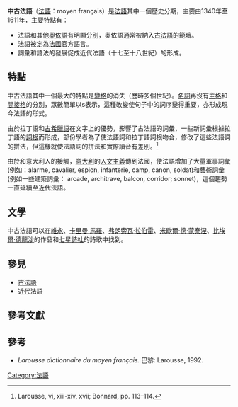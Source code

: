 {{infobox language
|name=中古法語
|nativename=Moyen français
|region=[[法國|法國]]
|era=在十七世紀演變成[[法語|近代法語]]
| familycolor = Indo-European
|fam1=[[印歐語系|印歐語系]]
|fam2=[[意大利語族|意大利語族]]
|fam3=[[羅曼語族|羅曼語族]]
|fam4=[[西羅曼語|西羅曼語]]
|fam5=[[高盧-羅曼語|高盧-羅曼語]]
|fam6=[[奧依語|奧依語]]
|ancestor=[[古法語|古法語]]
|iso2=frm
|iso3=frm
}}
'''中古法語'''（[[法語|法語]]：moyen français）是[[法語|法語]]其中一個歷史分期，主要由1340年至1611年，主要特點有：

* 法語和其他[[奧依語|奧依語]]有明顯分別，奧依語通常被納入[[古法語|古法語]]的範疇。
* 法語被定為[[法國|法國]]官方語言。
* 詞彙和語法的發展促成近代法語（十七至十八世紀）的形成。

==特點==
中古法語其中一個最大的特點是[[變格|變格]]的消失（歷時多個世紀）。[[名詞|名詞]]再沒有[[主格|主格]]和[[間接格|間接格]]的分別，眾數簡單以s表示，這種改變使句子中的詞序變得重要，亦形成現今法語的形式。

由於拉丁語和[[古希臘語|古希臘語]]在文字上的優勢，影響了古法語的詞彙，一些新詞彙根據拉丁語的[[詞根|詞根]]而形成，部份學者為了使法語詞和拉丁語詞根吻合，修改了這些法語詞的拼法，但這樣就使法語詞的拼法和實際讀音有差別。<ref>Larousse, vi, xiii-xiv, xvii; Bonnard, pp. 113–114.</ref>

由於和意大利人的接觸，[[意大利|意大利]]的[[人文主義|人文主義]]傳到法國，使法語增加了大量軍事詞彙(例如：alarme, cavalier, espion, infanterie, camp, canon, soldat)和藝術詞彙(例如一些建築詞彙： arcade, architrave, balcon, corridor; sonnet)，這個趨勢一直延續至近代法語。

==文學==
中古法語可以在[[維永|維永]]、[[卡里曼.馬羅|卡里曼.馬羅]]、[[弗朗索瓦·拉伯雷|弗朗索瓦·拉伯雷]]、[[米歇爾·德·蒙泰涅|米歇爾·德·蒙泰涅]]、[[比埃爾·德龍沙|比埃爾·德龍沙]]的作品和[[七星詩社|七星詩社]]的詩歌中找到。

==參見==
* [[古法語|古法語]]
* [[法語|近代法語]]

==參考文獻==
{{reflist}}

==參考==
* ''Larousse dictionnaire du moyen français.'' 巴黎: Larousse, 1992.

[[Category:法語|Category:法語]]
